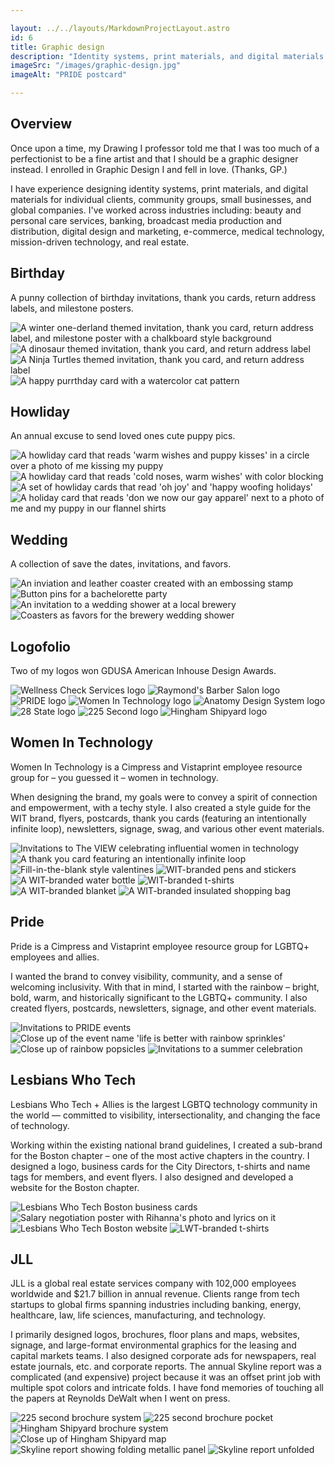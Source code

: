 ```yaml
---

layout: ../../layouts/MarkdownProjectLayout.astro
id: 6
title: Graphic design
description: "Identity systems, print materials, and digital materials for clients, community groups, small businesses, and global companies"
imageSrc: "/images/graphic-design.jpg"
imageAlt: "PRIDE postcard"

---
```




## Overview

Once upon a time, my Drawing I professor told me that I was too much of a perfectionist to be a fine artist and that I should be a graphic designer instead. I enrolled in Graphic Design I and fell in love. (Thanks, GP.)

I have experience designing identity systems, print materials, and digital materials for individual clients, community groups, small businesses, and global companies. I've worked across industries including: beauty and personal care services, banking, broadcast media production and distribution, digital design and marketing, e-commerce, medical technology, mission-driven technology, and real estate.

## Birthday

A punny collection of birthday invitations, thank you cards, return address labels, and milestone posters.

<div class="layout-two-up">
  <Image src={onederland} class="image" alt="A winter one-derland themed invitation, thank you card, return address label, and milestone poster with a chalkboard style background" />
  <Image src={roar01} class="image" alt="A dinosaur themed invitation, thank you card, and return address label" />
  <Image src={shellebrate} class="image" alt="A Ninja Turtles themed invitation, thank you card, and return address label" />
  <Image src={purrthday} class="image" alt="A happy purrthday card with a watercolor cat pattern" />
</div>

## Howliday

An annual excuse to send loved ones cute puppy pics.

<div class="layout-two-up">
  <Image src={howliday01} class="image" alt="A howliday card that reads 'warm wishes and puppy kisses' in a circle over a photo of me kissing my puppy " />
  <Image src={howliday03} class="image" alt="A howliday card that reads 'cold noses, warm wishes' with color blocking" />
  <Image src={howliday02} class="image" alt="A set of howliday cards that read 'oh joy' and 'happy woofing holidays'" />
  <Image src={howliday04} class="image" alt="A holiday card that reads 'don we now our gay apparel' next to a photo of me and my puppy in our flannel shirts" />
</div>

## Wedding

A collection of save the dates, invitations, and favors.

<div class="layout-two-up">
  <Image src={september} class="image" alt="An inviation and leather coaster created with an embossing stamp" />
  <Image src={yaas} class="image" alt="Button pins for a bachelorette party" />
  <Image src={loveIsBrewing01} class="image" alt="An invitation to a wedding shower at a local brewery" />
  <Image src={loveIsBrewing02} class="image" alt="Coasters as favors for the brewery wedding shower" />
</div>

## Logofolio

Two of my logos won GDUSA American Inhouse Design Awards.

<div class="layout-two-up logofolio">
  <Image src={logofolio01} class="image" alt="Wellness Check Services logo" />
  <Image src={logofolio02} class="image" alt="Raymond's Barber Salon logo" />
  <Image src={logofolio03} class="image" alt="PRIDE logo" />
  <Image src={logofolio04} class="image" alt="Women In Technology logo" />
  <Image src={logofolio05} class="image" alt="Anatomy Design System logo" />
  <Image src={logofolio06} class="image" alt="28 State logo" />
  <Image src={logofolio07} class="image" alt="225 Second logo" />
  <Image src={logofolio08} class="image" alt="Hingham Shipyard logo" />
</div>

## Women In Technology

Women In Technology is a Cimpress and Vistaprint employee resource group for – you guessed it – women in technology.

When designing the brand, my goals were to convey a spirit of connection and empowerment, with a techy style. I also created a style guide for the WIT brand, flyers, postcards, thank you cards (featuring an intentionally infinite loop), newsletters, signage, swag, and various other event materials.

<div class="layout-two-up">
  <Image src={wit01} class="image" alt="Invitations to The VIEW celebrating influential women in technology" />
  <Image src={wit02} class="image" alt="A thank you card featuring an intentionally infinite loop" />
  <Image src={wit03} class="image" alt="Fill-in-the-blank style valentines" />
  <Image src={wit04} class="image" alt="WIT-branded pens and stickers" />
  <Image src={wit05} class="image" alt="A WIT-branded water bottle" />
  <Image src={wit06} class="image" alt="WIT-branded t-shirts" />
  <Image src={wit07} class="image" alt="A WIT-branded blanket" />
  <Image src={wit08} class="image" alt="A WIT-branded insulated shopping bag" />
</div>

## Pride

Pride is a Cimpress and Vistaprint employee resource group for LGBTQ+ employees and allies.

I wanted the brand to convey visibility, community, and a sense of welcoming inclusivity. With that in mind, I started with the rainbow – bright, bold, warm, and historically significant to the LGBTQ+ community. I also created flyers, postcards, newsletters, signage, and other event materials.

<div class="layout-two-up">
  <Image src={pride01} class="image" alt="Invitations to PRIDE events" />
  <Image src={pride02} class="image" alt="Close up of the event name 'life is better with rainbow sprinkles'" />
  <Image src={pride03} class="image" alt="Close up of rainbow popsicles" />
  <Image src={pride04} class="image" alt="Invitations to a summer celebration" />
</div>

## Lesbians Who Tech

Lesbians Who Tech + Allies is the largest LGBTQ technology community in the world — committed to visibility, intersectionality, and changing the face of technology.

Working within the existing national brand guidelines, I created a sub-brand for the Boston chapter – one of the most active chapters in the country. I designed a logo, business cards for the City Directors, t-shirts and name tags for members, and event flyers. I also designed and developed a website for the Boston chapter.

<div class="layout-two-up">
  <Image src={lwt01} class="image" alt="Lesbians Who Tech Boston business cards" />
  <Image src={lwt02} class="image" alt="Salary negotiation poster with Rihanna's photo and lyrics on it" />
  <Image src={lwt03} class="image" alt="Lesbians Who Tech Boston website" />
  <Image src={lwt04} class="image" alt="LWT-branded t-shirts" />
</div>

## JLL

JLL is a global real estate services company with 102,000 employees worldwide and $21.7 billion in annual revenue. Clients range from tech startups to global firms spanning industries including banking, energy, healthcare, law, life sciences, manufacturing, and technology.

I primarily designed logos, brochures, floor plans and maps, websites, signage, and large-format environmental graphics for the leasing and capital markets teams. I also designed corporate ads for newspapers, real estate journals, etc. and corporate reports. The annual Skyline report was a complicated (and expensive) project because it was an offset print job with multiple spot colors and intricate folds. I have fond memories of touching all the papers at Reynolds DeWalt when I went on press.

<div class="layout-two-up mb-0">
  <Image src={jll01} class="image" alt="225 second brochure system" />
  <Image src={jll02} class="image" alt="225 second brochure pocket" />
  <Image src={jll03} class="image" alt="Hingham Shipyard brochure system" />
  <Image src={jll04} class="image" alt="Close up of Hingham Shipyard map" />
  <Image src={jll05} class="image" alt="Skyline report showing folding metallic panel" />
  <Image src={jll06} class="image" alt="Skyline report unfolded" />
</div>